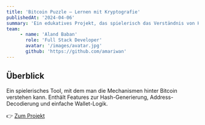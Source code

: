 ```yaml
---
title: 'Bitcoin Puzzle – Lernen mit Kryptografie'
publishedAt: '2024-04-06'
summary: 'Ein edukatives Projekt, das spielerisch das Verständnis von Hashfunktionen, privaten Schlüsseln und der Bitcoin-Blockchain fördert.'
team:
     - name: 'Aland Baban'
       role: 'Full Stack Developer'
       avatar: '/images/avatar.jpg'
       github: 'https://github.com/amariwan'
---
```


## Überblick

Ein spielerisches Tool, mit dem man die Mechanismen hinter Bitcoin verstehen kann. Enthält Features zur Hash-Generierung, Address-Decodierung und einfache Wallet-Logik.

👉 [Zum Projekt](https://github.com/amariwan/Bitcoin-puzzle)
